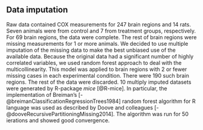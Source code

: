 
## Data imputation

Raw data contained COX measurements for 247 brain regions and 14 rats. Seven animals were from control and 7 from treatment groups, respectively. For 69 brain regions, the data were complete. The rest of brain regions were missing measurements for 1 or more animals. We decided to use multiple imputation of the missing data to make the best unbiased use of the available data. Because the original data had a significant number of highly correlated variables, we used random forest approach to deal with the multicollinearity. This model was applied to brain regions with 2 or fewer missing cases in each experimental condition. There were 190 such brain regions. The rest of the data were discarded. 10 multiply imputed datasets were generated by R-package *mice* [@R-mice]. In particular, the implementation of Breiman's [-@breimanClassificationRegressionTrees1984] random forest algorithm for R language was used as described by Doove and colleagues [-@dooveRecursivePartitioningMissing2014]. The algorithm was run for 50 ierations and showed good convergence.
